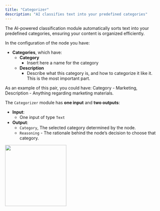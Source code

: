 ```yaml
---
title: "Categorizer"
description: "AI classifies text into your predefined categories"
---
```


The AI-powered classification module automatically sorts text into your predefined categories, ensuring your content is organized efficiently.

In the configuration of the node you have:

- **Categories**, which have: 
  - **Category**
    - Insert here a name for the category
  - **Description**
    - Describe what this category is, and how to categorize it like it. This is the most important part.

As an example of this pair, you could have: Category - Marketing, Description - Anything regarding marketing materials.

The `Categorizer` module has **one input** and **two outputs**:

- **Input**: 
  - One input of type `Text`
- **Output**: 
  - `Category`, The selected category determined by the node.
  - `Reasoning` - The rationale behind the node’s decision to choose that category.


<img height="200" src="/images/Categorizer.png" />
